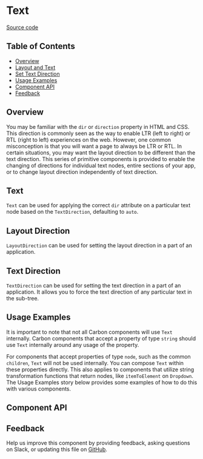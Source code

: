 
# Text

[Source code](https://github.com/carbon-design-system/carbon/tree/main/packages/react/src/components/Text)

## Table of Contents

- [Overview](#overview)
- [Layout and Text](#layout-and-text)
- [Set Text Direction](#set-text-direction)
- [Usage Examples](#useage-examples)
- [Component API](#component-api)
- [Feedback](#feedback)

## Overview

You may be familiar with the `dir` or `direction` property in HTML and CSS. This
direction is commonly seen as the way to enable LTR (left to right) or RTL
(right to left) experiences on the web. However, one common misconception is
that you will want a page to always be LTR or RTL. In certain situations, you
may want the layout direction to be different than the text direction. This
series of primitive components is provided to enable the changing of directions
for individual text nodes, entire sections of your app, or to change layout
direction independently of text direction.

## Text

`Text` can be used for applying the correct `dir` attribute on a particular text
node based on the `TextDirection`, defaulting to `auto`.

<Preview>
  <Story id="experimental-unstable-text--default" />
</Preview>

## Layout Direction

`LayoutDirection` can be used for setting the layout direction in a part of an
application.

<Preview>
  <Story id="experimental-unstable-text--layout-and-text" />
</Preview>

## Text Direction

`TextDirection` can be used for setting the text direction in a part of an
application. It allows you to force the text direction of any particular text in
the sub-tree.

<Preview>
  <Story id="experimental-unstable-text--set-text-direction" />
</Preview>

## Usage Examples

It is important to note that not all Carbon components will use `Text`
internally. Carbon components that accept a property of type `string` should use
`Text` internally around any usage of the property.

For components that accept properties of type `node`, such as the common
`children`, `Text` will not be used internally. You can compose `Text` within
these properties directly. This also applies to components that utilize string
transformation functions that return nodes, like `itemToElement` on `Dropdown`.
The Usage Examples story below provides some examples of how to do this with
various components.

<Preview>
  <Story id="experimental-unstable-text--usage-examples" />
</Preview>

## Component API

<Props />

## Feedback

Help us improve this component by providing feedback, asking questions on Slack,
or updating this file on
[GitHub](https://github.com/carbon-design-system/carbon/edit/main/packages/react/src/components/Text/Text.mdx).
